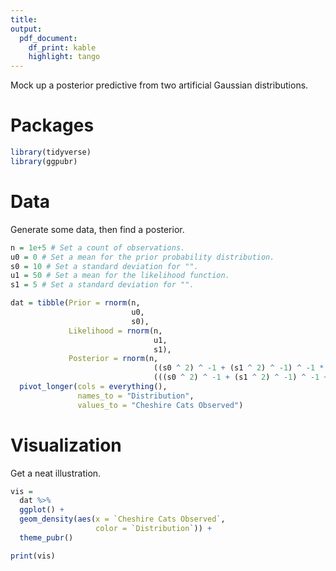 ```yaml
---
title: 
output:
  pdf_document:
    df_print: kable
    highlight: tango
---
```


Mock up a posterior predictive from two artificial Gaussian distributions.

# Packages

```r

library(tidyverse)
library(ggpubr)

```

# Data

Generate some data, then find a posterior.

```r

n = 1e+5 # Set a count of observations.
u0 = 0 # Set a mean for the prior probability distribution.
s0 = 10 # Set a standard deviation for "".
u1 = 50 # Set a mean for the likelihood function.
s1 = 5 # Set a standard deviation for "".

dat = tibble(Prior = rnorm(n, 
                           u0, 
                           s0),
             Likelihood = rnorm(n, 
                                u1, 
                                s1),
             Posterior = rnorm(n,
                                ((s0 ^ 2) ^ -1 + (s1 ^ 2) ^ -1) ^ -1 * (u0 / s0 ^ 2 + u1 / s1 ^ 2),
                                (((s0 ^ 2) ^ -1 + (s1 ^ 2) ^ -1) ^ -1 + s1 ^ 2) ^ (1 / 2))) %>%
  pivot_longer(cols = everything(),
               names_to = "Distribution",
               values_to = "Cheshire Cats Observed")

```

# Visualization

Get a neat illustration.

```r

vis = 
  dat %>% 
  ggplot() +
  geom_density(aes(x = `Cheshire Cats Observed`,
                   color = `Distribution`)) + 
  theme_pubr()

print(vis)

```

